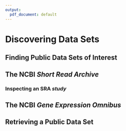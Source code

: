 ```yaml
---
output:
  pdf_document: default
---
```

# Discovering Data Sets

## Finding Public Data Sets of Interest {#finding-data}

## The NCBI *Short Read Archive* {#ncbi-sra}

### Inspecting an SRA *study* {#sra-study}

## The NCBI *Gene Expression Omnibus* {#ncbi-geo}

## Retrieving a Public Data Set {#get-data}